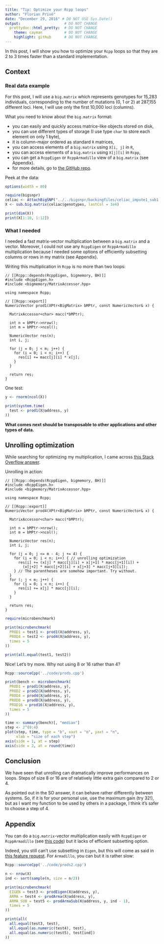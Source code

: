 ```yaml
---
title: "Tip: Optimize your Rcpp loops"
author: "Florian Privé"
date: "December 29, 2016" # DO NOT USE Sys.Date()
output:                    # DO NOT CHANGE
  prettydoc::html_pretty:  # DO NOT CHANGE
    theme: cayman          # DO NOT CHANGE
    highlight: github      # DO NOT CHANGE
---
```


In this post, I will show you how to optimize your `Rcpp` loops so that they are 2 to 3 times faster than a standard implementation.

## Context

### Real data example

For this post, I will use a `big.matrix` which represents genotypes for 15,283 individuals, corresponding to the number of mutations (0, 1 or 2) at 287,155 different loci. Here, I will use only the first 10,000 loci (columns).

What you need to know about the `big.matrix` format:

- you can easily and quickly access matrice-like objects stored on disk,
- you can use different types of storage (I use type `char` to store each element on only 1 byte),
- it is column-major ordered as standard `R` matrices,
- you can access elements of a `big.matrix` using `X[i, j]` in `R`,
- you can access elements of a `big.matrix` using `X[j][i]` in `Rcpp`,
- you can get a `RcppEigen` or `RcppArmadillo` view of a `big.matrix` (see Appendix).
- for more details, go to [the GitHub repo](https://github.com/kaneplusplus/bigmemory).

Peek at the data:
```r
options(width = 80)

require(bigsnpr)
celiac <- AttachBigSNP("../../bigsnpr/backingfiles/celiac_impute1_sub1.bk")
X <- sub.big.matrix(celiac$genotypes, lastCol = 1e4)
```

```r
print(dim(X))
print(X[1:10, 1:12])
```

### What I needed

I needed a fast matrix-vector multiplication between a `big.matrix` and a vector. Moreover, I could not use any `RcppEigen` or `RcppArmadillo` multiplication because I needed some options of efficiently subsetting columns or rows in my matrix (see Appendix). 

Writing this multiplication in `Rcpp` is no more than two loops:
```Rcpp
// [[Rcpp::depends(RcppEigen, bigmemory, BH)]]
#include <RcppEigen.h>
#include <bigmemory/MatrixAccessor.hpp>

using namespace Rcpp;

// [[Rcpp::export]]
NumericVector prod1(XPtr<BigMatrix> bMPtr, const NumericVector& x) {
  
  MatrixAccessor<char> macc(*bMPtr);

  int n = bMPtr->nrow();
  int m = bMPtr->ncol();

  NumericVector res(n);
  int i, j;
  
  for (j = 0; j < m; j++) {
    for (i = 0; i < n; i++) {
      res[i] += macc[j][i] * x[j];
    }
  }

  return res;
}
```

One test:
```r
y <- rnorm(ncol(X))

print(system.time(
  test <- prod1(X@address, y)
))
```

__What comes next should be transposable to other applications and other types of data.__

## Unrolling optimization

While searching for optimizing my multiplication, I came across [this Stack Overflow answer](http://stackoverflow.com/a/12289513/6103040).

Unrolling in action:
```Rcpp
// [[Rcpp::depends(RcppEigen, bigmemory, BH)]]
#include <RcppEigen.h>
#include <bigmemory/MatrixAccessor.hpp>

using namespace Rcpp;

// [[Rcpp::export]]
NumericVector prod4(XPtr<BigMatrix> bMPtr, const NumericVector& x) {
  
  MatrixAccessor<char> macc(*bMPtr);
  
  int n = bMPtr->nrow();
  int m = bMPtr->ncol();
  
  NumericVector res(n);
  int i, j;
  
  for (j = 0; j <= m - 4; j += 4) {
    for (i = 0; i < n; i++) { // unrolling optimization
      res[i] += (x[j] * macc[j][i] + x[j+1] * macc[j+1][i]) +
        (x[j+2] * macc[j+2][i] + x[j+3] * macc[j+3][i]);
    } // The parentheses are somehow important. Try without.
  }
  for (; j < m; j++) {
    for (i = 0; i < n; i++) {
      res[i] += x[j] * macc[j][i];
    }
  }
  
  return res;
}
```
```r
require(microbenchmark)

print(microbenchmark(
  PROD1 = test1 <- prod1(X@address, y),
  PROD4 = test2 <- prod4(X@address, y),
  times = 5
))

print(all.equal(test1, test2))
```

Nice! 
Let's try more. Why not using 8 or 16 rather than 4?

```r
Rcpp::sourceCpp('../code/prods.cpp')

print(bench <- microbenchmark(
  PROD1 = prod1(X@address, y),
  PROD2 = prod2(X@address, y),
  PROD4 = prod4(X@address, y),
  PROD8 = prod8(X@address, y),
  PROD16 = prod16(X@address, y),
  times = 5
))

time <- summary(bench)[, "median"]
step <- 2^(0:4)
plot(step, time, type = "b", xaxt = "n", yaxt = "n", 
     xlab = "size of each step")
axis(side = 1, at = step)
axis(side = 2, at = round(time))
```


## Conclusion

We have seen that unrolling can dramatically improve performances on loops.
Steps of size 8 or 16 are of relatively little extra gain compared to 2 or 4. 

As pointed out in the SO answer, it can behave rather differently between systems. So, if it is for your personal use, use the maximum gain (try 32!), but as I want my function to be used by others in a package, I think it's safer to choose a step of 4.

## Appendix

You can do a `big.matrix`-vector multiplication easily with `RcppEigen` or `RcppArmadillo` (see [this code](../prods2.cpp)) but it lacks of efficient subsetting option.

Indeed, you still can't use subsetting in `Eigen`, but this will come as
said in [this feature request](http://eigen.tuxfamily.org/bz/show_bug.cgi?id=329). For `Armadillo`, you can but it is rather slow:

```r
Rcpp::sourceCpp('../code/prods2.cpp')

n <- nrow(X)
ind <- sort(sample(n, size = n/2))

print(microbenchmark(
  EIGEN = test3 <- prodEigen(X@address, y),
  ARMA = test4 <- prodArma(X@address, y),
  ARMA_SUB = test5 <- prodArmaSub(X@address, y, ind - 1),
  times = 5
))

print(all(
  all.equal(test3, test), 
  all.equal(as.numeric(test4), test),
  all.equal(as.numeric(test5), test[ind])
))
```


